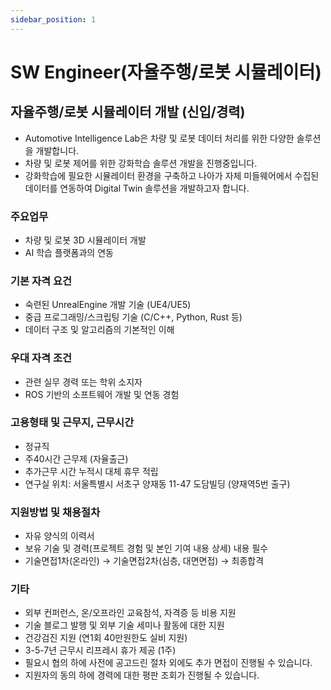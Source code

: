 ```yaml
---
sidebar_position: 1
---
```


# SW Engineer(자율주행/로봇 시뮬레이터)

## 자율주행/로봇 시뮬레이터 개발 (신입/경력)

- Automotive Intelligence Lab은 차량 및 로봇 데이터 처리를 위한 다양한 솔루션을 개발합니다.
- 차량 및 로봇 제어를 위한  강화학습 솔루션 개발을 진행중입니다. 
- 강화학습에 필요한 시뮬레이터 환경을 구축하고 나아가 자체 미들웨어에서 수집된 데이터를 연동하여 Digital Twin 솔루션을 개발하고자 합니다.

### 주요업무

- 차량 및 로봇 3D 시뮬레이터 개발
- AI 학습 플랫폼과의 연동

### 기본 자격 요건

- 숙련된 UnrealEngine 개발 기술 (UE4/UE5)
- 중급 프로그래밍/스크립팅 기술 (C/C++, Python, Rust 등)
- 데이터 구조 및 알고리즘의 기본적인 이해

### 우대 자격 조건

- 관련 실무 경력 또는 학위 소지자
- ROS 기반의 소프트웨어 개발 및 연동 경험

### 고용형태 및 근무지, 근무시간

- 정규직
- 주40시간 근무제 (자율출근)
- 추가근무 시간 누적시 대체 휴무 적립
- 연구실 위치: 서울특별시 서초구 양재동 11-47 도담빌딩 (양재역5번 출구)

### 지원방법 및 채용절차

- 자유 양식의 이력서
- 보유 기술 및 경력(프로젝트 경험 및 본인 기여 내용 상세) 내용 필수
- 기술면접1차(온라인) → 기술면접2차(심층, 대면면접) → 최종합격

### 기타

- 외부 컨퍼런스, 온/오프라인 교육참석, 자격증 등 비용 지원
- 기술 블로그 발행 및 외부 기술 세미나 활동에 대한 지원
- 건강검진 지원 (연1회 40만원한도 실비 지원)
- 3-5-7년 근무시 리프레시 휴가 제공 (1주)
- 필요시 협의 하에 사전에 공고드린 절차 외에도 추가 면접이 진행될 수 있습니다.
- 지원자의 동의 하에 경력에 대한 평판 조회가 진행될 수 있습니다.